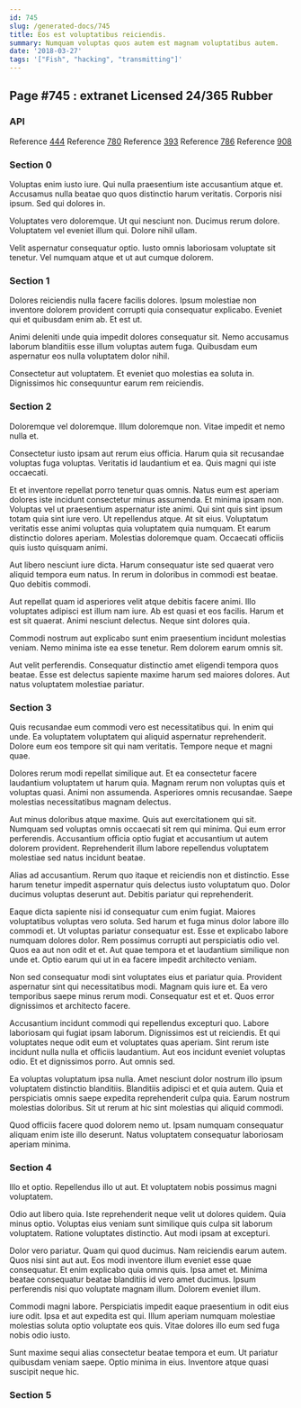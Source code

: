 ```yaml
---
id: 745
slug: /generated-docs/745
title: Eos est voluptatibus reiciendis.
summary: Numquam voluptas quos autem est magnam voluptatibus autem.
date: '2018-03-27'
tags: '["Fish", "hacking", "transmitting"]'
---
```

## Page #745 : extranet Licensed 24/365 Rubber

### API



Reference [444](/generated-docs/444)
Reference [780](/generated-docs/780)
Reference [393](/generated-docs/393)
Reference [786](/generated-docs/786)
Reference [908](/generated-docs/908)


### Section 0
Voluptas enim iusto iure. Qui nulla praesentium iste accusantium atque et. Accusamus nulla beatae quo quos distinctio harum veritatis. Corporis nisi ipsum. Sed qui dolores in.
 Voluptates vero doloremque. Ut qui nesciunt non. Ducimus rerum dolore. Voluptatem vel eveniet illum qui. Dolore nihil ullam.
 Velit aspernatur consequatur optio. Iusto omnis laboriosam voluptate sit tenetur. Vel numquam atque et ut aut cumque dolorem.
### Section 1
Dolores reiciendis nulla facere facilis dolores. Ipsum molestiae non inventore dolorem provident corrupti quia consequatur explicabo. Eveniet qui et quibusdam enim ab. Et est ut.
 Animi deleniti unde quia impedit dolores consequatur sit. Nemo accusamus laborum blanditiis esse illum voluptas autem fuga. Quibusdam eum aspernatur eos nulla voluptatem dolor nihil.
 Consectetur aut voluptatem. Et eveniet quo molestias ea soluta in. Dignissimos hic consequuntur earum rem reiciendis.
### Section 2
Doloremque vel doloremque. Illum doloremque non. Vitae impedit et nemo nulla et.
 Consectetur iusto ipsam aut rerum eius officia. Harum quia sit recusandae voluptas fuga voluptas. Veritatis id laudantium et ea. Quis magni qui iste occaecati.
 Et et inventore repellat porro tenetur quas omnis. Natus eum est aperiam dolores iste incidunt consectetur minus assumenda. Et minima ipsam non. Voluptas vel ut praesentium aspernatur iste animi. Qui sint quis sint ipsum totam quia sint iure vero. Ut repellendus atque.
At sit eius. Voluptatum veritatis esse animi voluptas quia voluptatem quia numquam. Et earum distinctio dolores aperiam. Molestias doloremque quam. Occaecati officiis quis iusto quisquam animi.
 Aut libero nesciunt iure dicta. Harum consequatur iste sed quaerat vero aliquid tempora eum natus. In rerum in doloribus in commodi est beatae. Quo debitis commodi.
 Aut repellat quam id asperiores velit atque debitis facere animi. Illo voluptates adipisci est illum nam iure. Ab est quasi et eos facilis.
Harum et est sit quaerat. Animi nesciunt delectus. Neque sint dolores quia.
 Commodi nostrum aut explicabo sunt enim praesentium incidunt molestias veniam. Nemo minima iste ea esse tenetur. Rem dolorem earum omnis sit.
 Aut velit perferendis. Consequatur distinctio amet eligendi tempora quos beatae. Esse est delectus sapiente maxime harum sed maiores dolores. Aut natus voluptatem molestiae pariatur.
### Section 3
Quis recusandae eum commodi vero est necessitatibus qui. In enim qui unde. Ea voluptatem voluptatem qui aliquid aspernatur reprehenderit. Dolore eum eos tempore sit qui nam veritatis. Tempore neque et magni quae.
 Dolores rerum modi repellat similique aut. Et ea consectetur facere laudantium voluptatem ut harum quia. Magnam rerum non voluptas quis et voluptas quasi. Animi non assumenda. Asperiores omnis recusandae. Saepe molestias necessitatibus magnam delectus.
 Aut minus doloribus atque maxime. Quis aut exercitationem qui sit. Numquam sed voluptas omnis occaecati sit rem qui minima.
Qui eum error perferendis. Accusantium officia optio fugiat et accusantium ut autem dolorem provident. Reprehenderit illum labore repellendus voluptatem molestiae sed natus incidunt beatae.
 Alias ad accusantium. Rerum quo itaque et reiciendis non et distinctio. Esse harum tenetur impedit aspernatur quis delectus iusto voluptatum quo. Dolor ducimus voluptas deserunt aut. Debitis pariatur qui reprehenderit.
 Eaque dicta sapiente nisi id consequatur cum enim fugiat. Maiores voluptatibus voluptas vero soluta. Sed harum et fuga minus dolor labore illo commodi et. Ut voluptas pariatur consequatur est. Esse et explicabo labore numquam dolores dolor.
Rem possimus corrupti aut perspiciatis odio vel. Quos ea aut non odit et et. Aut quae tempora et et laudantium similique non unde et. Optio earum qui ut in ea facere impedit architecto veniam.
 Non sed consequatur modi sint voluptates eius et pariatur quia. Provident aspernatur sint qui necessitatibus modi. Magnam quis iure et. Ea vero temporibus saepe minus rerum modi. Consequatur est et et. Quos error dignissimos et architecto facere.
 Accusantium incidunt commodi qui repellendus excepturi quo. Labore laboriosam qui fugiat ipsam laborum. Dignissimos est ut reiciendis. Et qui voluptates neque odit eum et voluptates quas aperiam. Sint rerum iste incidunt nulla nulla et officiis laudantium.
Aut eos incidunt eveniet voluptas odio. Et et dignissimos porro. Aut omnis sed.
 Ea voluptas voluptatum ipsa nulla. Amet nesciunt dolor nostrum illo ipsum voluptatem distinctio blanditiis. Blanditiis adipisci et et quia autem. Quia et perspiciatis omnis saepe expedita reprehenderit culpa quia. Earum nostrum molestias doloribus. Sit ut rerum at hic sint molestias qui aliquid commodi.
 Quod officiis facere quod dolorem nemo ut. Ipsam numquam consequatur aliquam enim iste illo deserunt. Natus voluptatem consequatur laboriosam aperiam minima.
### Section 4
Illo et optio. Repellendus illo ut aut. Et voluptatem nobis possimus magni voluptatem.
 Odio aut libero quia. Iste reprehenderit neque velit ut dolores quidem. Quia minus optio. Voluptas eius veniam sunt similique quis culpa sit laborum voluptatem. Ratione voluptates distinctio. Aut modi ipsam at excepturi.
 Dolor vero pariatur. Quam qui quod ducimus. Nam reiciendis earum autem. Quos nisi sint aut aut.
Eos modi inventore illum eveniet esse quae consequatur. Et enim explicabo quia omnis quis. Ipsa amet et. Minima beatae consequatur beatae blanditiis id vero amet ducimus. Ipsum perferendis nisi quo voluptate magnam illum. Dolorem eveniet illum.
 Commodi magni labore. Perspiciatis impedit eaque praesentium in odit eius iure odit. Ipsa et aut expedita est qui. Illum aperiam numquam molestiae molestias soluta optio voluptate eos quis. Vitae dolores illo eum sed fuga nobis odio iusto.
 Sunt maxime sequi alias consectetur beatae tempora et eum. Ut pariatur quibusdam veniam saepe. Optio minima in eius. Inventore atque quasi suscipit neque hic.
### Section 5

